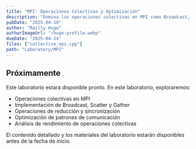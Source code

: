 ```yaml
---
title: "MPI: Operaciones Colectivas y Optimización"
description: "Domina las operaciones colectivas en MPI como Broadcast, Scatter, Gather y Reduce. Aprende a optimizar el rendimiento de las comunicaciones en aplicaciones distribuidas."
pubDate: "2025-04-10"
author: "Railly Hugo"
authorImageUrl: "/hugo-profile.webp"
dueDate: "2025-04-24"
files: ["collective_ops.cpp"]
path: "Laboratory/MPI"
---
```



## Próximamente

Este laboratorio estará disponible pronto. En este laboratorio, exploraremos:

- Operaciones colectivas en MPI
- Implementación de Broadcast, Scatter y Gather
- Operaciones de reducción y sincronización
- Optimización de patrones de comunicación
- Análisis de rendimiento de operaciones colectivas

<Alert type="info">
  El contenido detallado y los materiales del laboratorio estarán disponibles antes de la fecha de inicio.
</Alert> 